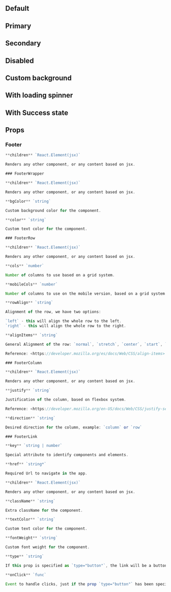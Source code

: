 
<Description markdown={README}/>

<br/>
<br/>

## Default

<Canvas withSource="open">
  <Story id="components-button--default" />
</Canvas>

## Primary

<Canvas withSource="open">
  <Story id="components-button--primary" />
</Canvas>

## Secondary

<Canvas withSource="open">
  <Story id="components-button--secondary" />
</Canvas>

## Disabled

<Canvas withSource="open">
  <Story id="components-button--disabled" />
</Canvas>

## Custom background

<Canvas withSource="open">
  <Story id="components-button--custom-background" />
</Canvas>

## With loading spinner

<Canvas withSource="open">
  <Story id="components-button--with-loading-spinner" />
</Canvas>

## With Success state

<Canvas withSource="open">
  <Story id="components-button--success-button" />
</Canvas>


## Props

### Footer
```jsx
**children** `React.Element(jsx)`

Renders any other component, or any content based on jsx.

### FooterWrapper

**children** `React.Element(jsx)`

Renders any other component, or any content based on jsx.

**bgColor** `string`

Custom background color for the component.

**color** `string`

Custom text color for the component.

### FooterRow

**children** `React.Element(jsx)`

Renders any other component, or any content based on jsx.

**cols** `number`

Number of columns to use based on a grid system.

**mobileCols** `number`

Number of columns to use on the mobile version, based on a grid system.

**rowAlign** `string`

Alignment of the row, we have two options:

`left` - this will align the whole row to the left.
`right` - this will align the whole row to the right.

**alignItems** `string`

General Alignment of the row: `normal`, `stretch`, `center`, `start`, `end`, `flex-start`, `flex-en`, `self-start`, `self-end`, `baseline`, `first baseline`, `last baseline`, `safe center`, `unsafe center`, `inherit`, `initial`, `unset`

Reference: <https://developer.mozilla.org/es/docs/Web/CSS/align-items>

### FooterColumn

**children** `React.Element(jsx)`

Renders any other component, or any content based on jsx.

**justify** `string`

Justification of the column, based on flexbox system.

Reference: <https://developer.mozilla.org/en-US/docs/Web/CSS/justify-self>

**direction** `string`

Desired direction for the column, example: `column` or `row`

### FooterLink

**key** `string | number`

Special attribute to identify components and elements.

**href** `string*`

Required Url to navigate in the app.

**children** `React.Element(jsx)`

Renders any other component, or any content based on jsx.

**className** `string`

Extra className for the component.

**textColor** `string`

Custom text color for the component.

**fontWeight** `string`

Custom font weight for the component.

**type** `string`

If this prop is specified as `type="button"`, the link will be a button and you will be able to use onClick events.

**onClick** `func`

Event to handle clicks, just if the prop `type="button"` has been specified.
```